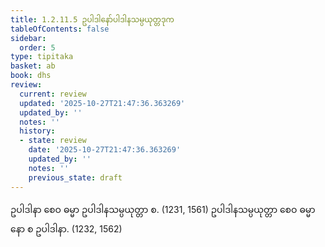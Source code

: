```yaml
---
title: 1.2.11.5 ဥပါဒါနော်ပါဒါနသမ္ပယုတ္တဒုက
tableOfContents: false
sidebar:
  order: 5
type: tipitaka
basket: ab
book: dhs
review:
  current: review
  updated: '2025-10-27T21:47:36.363269'
  updated_by: ''
  notes: ''
  history:
  - state: review
    date: '2025-10-27T21:47:36.363269'
    updated_by: ''
    notes: ''
    previous_state: draft
---
```



<ReviewStatus review={frontmatter.review} showDetails={true} />

<HypothesisAnnotation frontmatter={frontmatter} />

<DynamicBreadcrumb />

<Division number="95" book="dhs" e="ch" v="29" p="12">

<Paragraph number="223" book="dhs">
ဥပါဒါနာ စေဝ ဓမ္မာ ဥပါဒါနသမ္ပယုတ္တာ စ. (<Emphasis>1231, 1561</Emphasis>)
</Paragraph>

<Paragraph number="224" book="dhs">
ဥပါဒါနသမ္ပယုတ္တာ စေဝ ဓမ္မာ နော စ ဥပါဒါနာ. (<Emphasis>1232, 1562</Emphasis>)
</Paragraph>
</Division>